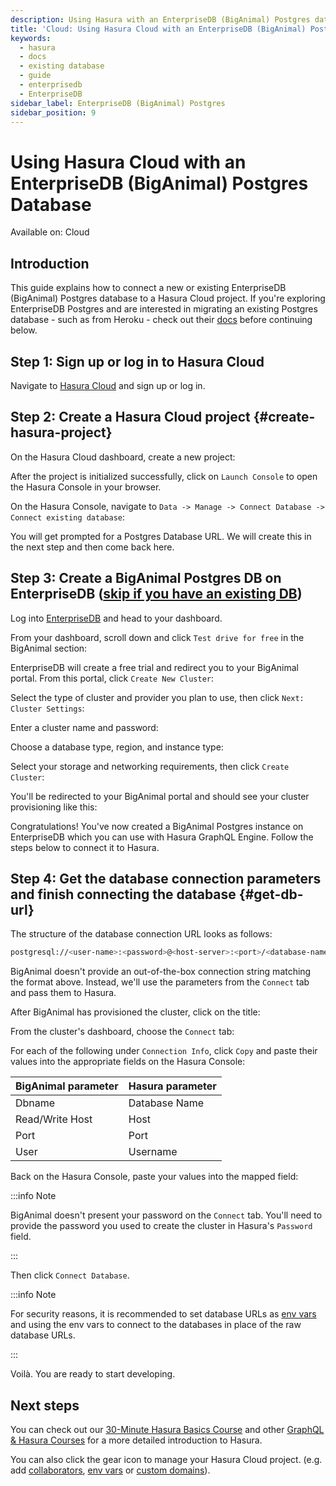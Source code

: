 ```yaml
---
description: Using Hasura with an EnterpriseDB (BigAnimal) Postgres database
title: 'Cloud: Using Hasura Cloud with an EnterpriseDB (BigAnimal) Postgres database'
keywords:
  - hasura
  - docs
  - existing database
  - guide
  - enterprisedb
  - EnterpriseDB
sidebar_label: EnterpriseDB (BigAnimal) Postgres
sidebar_position: 9
---
```



# Using Hasura Cloud with an EnterpriseDB (BigAnimal) Postgres Database

<div className='badge badge--primary heading-badge'>Available on: Cloud</div>

## Introduction

This guide explains how to connect a new or existing EnterpriseDB (BigAnimal) Postgres database to a Hasura Cloud
project. If you're exploring EnterpriseDB Postgres and are interested in migrating an existing Postgres database - such
as from Heroku - check out their [docs](https://www.enterprisedb.com/docs/biganimal/latest/migration/cold_migration/)
before continuing below.

## Step 1: Sign up or log in to Hasura Cloud

Navigate to [Hasura Cloud](https://cloud.hasura.io/signup/?pg=docs&plcmt=body&cta=navigate-to-hasura-cloud&tech=default)
and sign up or log in.

## Step 2: Create a Hasura Cloud project {#create-hasura-project}

On the Hasura Cloud dashboard, create a new project:

<Thumbnail src='/img/cloud-dbs/create-hasura-cloud-project.png' alt='Create Hasura Cloud project' />

After the project is initialized successfully, click on `Launch Console` to open the Hasura Console in your browser.

On the Hasura Console, navigate to `Data -> Manage -> Connect Database -> Connect existing database`:

You will get prompted for a Postgres Database URL. We will create this in the next step and then come back here.

<Thumbnail src='/img/cloud-dbs/existing-db-setup.png' alt='Hasura Cloud database setup' width='700px' />

## Step 3: Create a BigAnimal Postgres DB on EnterpriseDB ([skip if you have an existing DB](#get-db-url))

Log into [EnterpriseDB](https://www.enterprisedb.com/dashboard) and head to your dashboard.

From your dashboard, scroll down and click `Test drive for free` in the BigAnimal section:

<Thumbnail src='/img/cloud-dbs/big-animal/big-animal-test-drive.png' alt='Test drive BigAnimal' width='700px' />

EnterpriseDB will create a free trial and redirect you to your BigAnimal portal. From this portal, click
`Create New Cluster`:

<Thumbnail src='/img/cloud-dbs/big-animal/big-animal-create-new-cluster.png' alt='Create new cluster' width='700px' />

Select the type of cluster and provider you plan to use, then click `Next: Cluster Settings`:

<Thumbnail
  src='/img/cloud-dbs/big-animal/big-animal-cluster-type-provider.png'
  alt='Choose type and provider'
  width='700px'
/>

Enter a cluster name and password:

<Thumbnail
  src='/img/cloud-dbs/big-animal/big-animal-cluster-name-password.png'
  alt='Add name and password'
  width='700px'
/>

Choose a database type, region, and instance type:

<Thumbnail
  src='/img/cloud-dbs/big-animal/big-animal-cluster-type-region.png'
  alt='Choose cluster type and region'
  width='700px'
/>

Select your storage and networking requirements, then click `Create Cluster`:

<Thumbnail
  src='/img/cloud-dbs/big-animal/big-animal-storage-networking.png'
  alt='Choose storage and networking'
  width='700px'
/>

You'll be redirected to your BigAnimal portal and should see your cluster provisioning like this:

<Thumbnail src='/img/cloud-dbs/big-animal/big-animal-provisioning.png' alt='Cluster provisioning' width='700px' />

Congratulations! You've now created a BigAnimal Postgres instance on EnterpriseDB which you can use with Hasura GraphQL
Engine. Follow the steps below to connect it to Hasura.

## Step 4: Get the database connection parameters and finish connecting the database {#get-db-url}

The structure of the database connection URL looks as follows:

```bash
postgresql://<user-name>:<password>@<host-server>:<port>/<database-name>
```

BigAnimal doesn't provide an out-of-the-box connection string matching the format above. Instead, we'll use the
parameters from the `Connect` tab and pass them to Hasura.

After BigAnimal has provisioned the cluster, click on the title:

<Thumbnail src='/img/cloud-dbs/big-animal/big-animal-cluster-ready.png' alt='Cluster ready' width='700px' />

From the cluster's dashboard, choose the `Connect` tab:

<Thumbnail
  src='/img/cloud-dbs/big-animal/big-animal-connection-parameters.png'
  alt='Cluster connection parameters'
  width='700px'
/>

For each of the following under `Connection Info`, click `Copy` and paste their values into the appropriate fields on
the Hasura Console:

| BigAnimal parameter | Hasura parameter |
| ------------------- | ---------------- |
| Dbname              | Database Name    |
| Read/Write Host     | Host             |
| Port                | Port             |
| User                | Username         |

Back on the Hasura Console, paste your values into the mapped field:

<Thumbnail src='/img/cloud-dbs/big-animal/big-animal-connect-db.png' alt='Connect to Hasura Console' width='700px' />

:::info Note

BigAnimal doesn't present your password on the `Connect` tab. You'll need to provide the password you used to create the
cluster in Hasura's `Password` field.

:::

Then click `Connect Database`.

:::info Note

For security reasons, it is recommended to set database URLs as
[env vars](/projects/env-vars.mdx#manage-project-env-vars) and using the env vars to connect to the databases in place
of the raw database URLs.

:::

Voilà. You are ready to start developing.

<Thumbnail src='/img/cloud-dbs/hasura-console.png' alt='Hasura Console' />

## Next steps

You can check out our [30-Minute Hasura Basics Course](https://hasura.io/learn/graphql/hasura/introduction/) and other
[GraphQL & Hasura Courses](https://hasura.io/learn/) for a more detailed introduction to Hasura.

You can also click the gear icon to manage your Hasura Cloud project. (e.g. add
[collaborators](/projects/collaborators.mdx#manage-project-collaborators),
[env vars](/projects/env-vars.mdx#manage-project-env-vars) or
[custom domains](/projects/domains.mdx#manage-project-domains)).

<Thumbnail src='/img/getting-started/project-manage.png' alt='Project actions' width='860px' />

